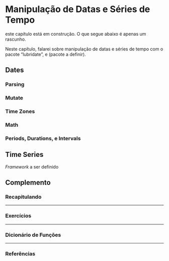 # Manipulação de Datas e Séries de Tempo {#time-series}

:::{.warn}
este capítulo está em construção. O que segue abaixo é apenas um rascunho.
:::

Neste capítulo, falarei sobre manipulação de datas e séries de tempo com o pacote "lubridate", e (pacote a definir).


## Dates

### Parsing


### Mutate


### Time Zones


### Math


### Periods, Durations, e Intervals



## Time Series

_Framework_ a ser definido



<div class="double-hrule"></div>

## Complemento {.unlisted .unnumbered}

### Recapitulando {-}


---

### Exercícios {-}


---

### Dicionário de Funções {-}


---

### Referências {-}

